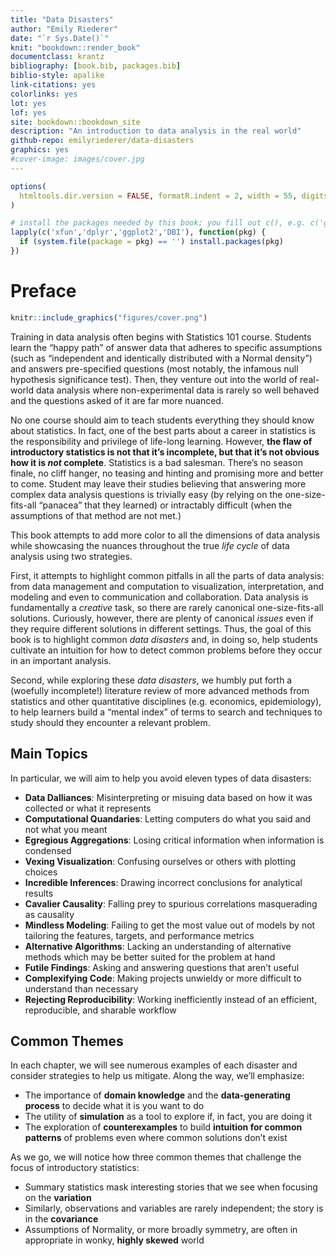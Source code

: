 ```yaml
--- 
title: "Data Disasters"
author: "Emily Riederer"
date: "`r Sys.Date()`"
knit: "bookdown::render_book"
documentclass: krantz
bibliography: [book.bib, packages.bib]
biblio-style: apalike
link-citations: yes
colorlinks: yes
lot: yes
lof: yes
site: bookdown::bookdown_site
description: "An introduction to data analysis in the real world"
github-repo: emilyriederer/data-disasters
graphics: yes
#cover-image: images/cover.jpg
---
```


```r
options(
  htmltools.dir.version = FALSE, formatR.indent = 2, width = 55, digits = 4
)

# install the packages needed by this book; you fill out c(), e.g. c('ggplot2', 'dplyr')
lapply(c('xfun','dplyr','ggplot2','DBI'), function(pkg) {
  if (system.file(package = pkg) == '') install.packages(pkg)
})
```

# Preface {-}

```r
knitr::include_graphics("figures/cover.png")
```

Training in data analysis often begins with Statistics 101 course. 
Students learn the "happy path" of answer data that adheres to specific assumptions (such as "independent and identically distributed with a Normal density") and answers pre-specified questions (most notably, the infamous null hypothesis significance test). 
Then, they venture out into the world of real-world data analysis where non-experimental data is rarely so well behaved and the questions asked of it are far more nuanced. 

No one course should aim to teach students everything they should know about statistics. 
In fact, one of the best parts about a career in statistics is the responsibility and privilege of life-long learning. 
However, **the flaw of introductory statistics is not that it's incomplete, but that it's not obvious how it is *not* complete**.
Statistics is a bad salesman. 
There's no season finale, no cliff hanger, no teasing and hinting and promising more and better to come.
Student may leave their studies believing that answering more complex data analysis questions is trivially easy (by relying on the one-size-fits-all "panacea" that they learned) or intractably difficult (when the assumptions of that method are not met.)

This book attempts to add more color to all the dimensions of data analysis while showcasing the nuances throughout the true *life cycle* of data analysis using two strategies.

First, it attempts to highlight common pitfalls in all the parts of data analysis: from data management and computation to visualization, interpretation, and modeling and even to communication and collaboration. 
Data analysis is fundamentally a *creative* task, so there are rarely canonical one-size-fits-all solutions. 
Curiously, however, there are plenty of canonical *issues* even if they require different solutions in different settings. 
Thus, the goal of this book is to highlight common *data disasters* and, in doing so, help students cultivate an intuition for how to detect common problems before they occur in an important analysis. 

Second, while exploring these *data disasters*, we humbly put forth a (woefully incomplete!) literature review of more advanced methods from statistics and other quantitative disciplines (e.g. economics, epidemiology), to help learners build a "mental index" of terms to search and techniques to study should they encounter a relevant problem. 

## Main Topics

In particular, we will aim to help you avoid eleven types of data disasters:

- **Data Dalliances**: Misinterpreting or misuing data based on how it was collected or what it represents 
- **Computational Quandaries**: Letting computers do what you said and not what you meant
- **Egregious Aggregations**: Losing critical information when information is condensed
- **Vexing Visualization**: Confusing ourselves or others with plotting choices
- **Incredible Inferences**: Drawing incorrect conclusions for analytical results
- **Cavalier Causality**: Falling prey to spurious correlations masquerading as causality 
- **Mindless Modeling**: Failing to get the most value out of models by not tailoring the features, targets, and performance metrics 
- **Alternative Algorithms**: Lacking an understanding of alternative methods which may be better suited for the problem at hand
- **Futile Findings**: Asking and answering questions that aren't useful
- **Complexifying Code**: Making projects unwieldy or more difficult to understand than necessary
- **Rejecting Reproducibility**: Working inefficiently instead of an efficient, reproducible, and sharable workflow

## Common Themes

In each chapter, we will see numerous examples of each disaster and consider strategies to help us mitigate. 
Along the way, we'll emphasize:

- The importance of **domain knowledge** and the **data-generating process** to decide what it is you want to do 
- The utility of **simulation** as a tool to explore if, in fact, you are doing it
- The exploration of **counterexamples** to build **intuition for common patterns** of problems even where common solutions don't exist

As we go, we will notice how three common themes that challenge the focus of introductory statistics:

- Summary statistics mask interesting stories that we see when focusing on the **variation**
- Similarly, observations and variables are rarely independent; the story is in the **covariance**
- Assumptions of Normality, or more broadly symmetry, are often in appropriate in wonky, **highly skewed** world


<!--
## Assumed knowledge {-}

This book was written with the goal of requiring minimal prerequisite knowledge. However, different chapters will be most useful and relevant to readers with certain prior knowledge.

Without exception, this book relates to the process of analyzing structured, tabular data (e.g. rows as observations, columns as variables). However, this book does not precisely aspire to teach statistics or data analysis but rather to fill in the gap between how these subjects are typically taught and how problems present themselves in real research and industry. As such, past and concurrent experience working with any type of structured data with any computational tool (e.g. spreadsheet, SAS, Stata, SQL, R, etc.) will help readers relate to the material.

Most of this book's contents are illustrated with R code, and additional references are made to using R packages to solve basic problems. For this reason, some background in R may improve general comprehension of and interest in the material. However, programming is not a key focus of the book (apart from Chapter \@ref(comp-quan)) and the amount of syntax used should be easily readable without much hands-on scripting experience. Furthermore, occasional SQL and python examples are also included where relevant to appeal to a broader audience and to celebrate the use of a wide range of analysis tools.

Finally, since this book focuses mostly on basic concepts like wrangling, summary statistics, and visualization, little to no statistics background is required until chapters \@ref(cav-caus) and \@ref(mind-mod) where more advanced methods are discussed. For Chapter \@ref(mind-mod), in particular, a basic understanding of statistical modeling (e.g. regression and clustering) is assumed. The level of depth of the classic text ISLR [@james_witten_hastie_tibshirani_2017] (TODO: add citation) would be far more than sufficient.

## Software information and conventions {-}

I used the **knitr** package [@xie2015] and the **bookdown** package [@R-bookdown] to compile my book. My R session information is shown below:

```r
xfun::session_info()
```

Package names are in bold text (e.g., **rmarkdown**), and inline code and filenames are formatted in a typewriter font (e.g., `knitr::knit('foo.Rmd')`). Function names are followed by parentheses (e.g., `bookdown::render_book()`).
-->
